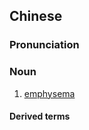{{also|气肿}}
==Chinese==
{{zh-forms|s=气肿}}

===Pronunciation===
{{zh-pron
|m=qìzhǒng
|c=hei3 zung2
|cat=n
}}

===Noun===
{{zh-noun}}

# {{lb|zh|pathology}} [[emphysema]]

====Derived terms====
{{zh-der|肺氣腫|皮下氣腫}}
